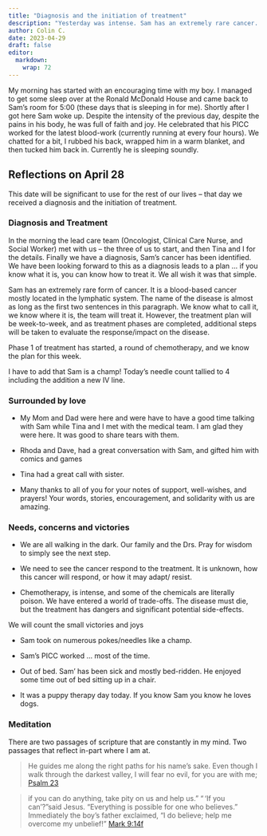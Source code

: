 ```yaml
---
title: "Diagnosis and the initiation of treatment"
description: "Yesterday was intense. Sam has an extremely rare cancer. Treatment of the disease has now started."
author: Colin C.
date: 2023-04-29
draft: false
editor:
  markdown:
    wrap: 72
---
```


My morning has started with an encouraging time with my boy. I managed
to get some sleep over at the Ronald McDonald House and came back to
Sam's room for 5:00 (these days that is sleeping in for me). Shortly
after I got here Sam woke up. Despite the intensity of the previous day,
despite the pains in his body, he was full of faith and joy. He
celebrated that his PICC worked for the latest blood-work (currently
running at every four hours). We chatted for a bit, I rubbed his back,
wrapped him in a warm blanket, and then tucked him back in. Currently he
is sleeping soundly.

## Reflections on April 28

This date will be significant to use for the rest of our lives -- that
day we received a diagnosis and the initiation of treatment.

### Diagnosis and Treatment

In the morning the lead care team (Oncologist, Clinical Care Nurse, and
Social Worker) met with us -- the three of us to start, and then Tina
and I for the details. Finally we have a diagnosis, Sam's cancer has
been identified. We have been looking forward to this as a diagnosis
leads to a plan ... if you know what it is, you can know how to treat
it. We all wish it was that simple.

Sam has an extremely rare form of cancer. It is a blood-based cancer
mostly located in the lymphatic system. The name of the disease is
almost as long as the first two sentences in this paragraph. We know
what to call it, we know where it is, the team will treat it. However,
the treatment plan will be week-to-week, and as treatment phases are
completed, additional steps will be taken to evaluate the
response/impact on the disease.

Phase 1 of treatment has started, a round of chemotherapy, and we know
the plan for this week.

I have to add that Sam is a champ! Today's needle count tallied to 4
including the addition a new IV line.

### Surrounded by love

-   My Mom and Dad were here and were have to have a good time talking
    with Sam while Tina and I met with the medical team. I am glad they
    were here. It was good to share tears with them.

-   Rhoda and Dave, had a great conversation with Sam, and gifted him
    with comics and games

-   Tina had a great call with sister.

-   Many thanks to all of you for your notes of support, well-wishes,
    and prayers! Your words, stories, encouragement, and solidarity with
    us are amazing.

### Needs, concerns and victories

-   We are all walking in the dark. Our family and the Drs. Pray for
    wisdom to simply see the next step.

-   We need to see the cancer respond to the treatment. It is unknown,
    how this cancer will respond, or how it may adapt/ resist.

-   Chemotherapy, is intense, and some of the chemicals are literally
    poison. We have entered a world of trade-offs. The disease must die,
    but the treatment has dangers and significant potential
    side-effects.

We will count the small victories and joys

-   Sam took on numerous pokes/needles like a champ.

-   Sam's PICC worked ... most of the time.

-   Out of bed. Sam' has been sick and mostly bed-ridden. He enjoyed
    some time out of bed sitting up in a chair.

-   It was a puppy therapy day today. If you know Sam you know he loves
    dogs.

### Meditation

There are two passages of scripture that are constantly in my mind. Two
passages that reflect in-part where I am at.

> He guides me along the right paths for his name's sake. Even though I
> walk through the darkest valley, I will fear no evil, for you are with
> me; [Psalm 23](https://www.bible.com/bible/111/PSA.23.NIV)

> if you can do anything, take pity on us and help us." " 'If you
> can'?"said Jesus. "Everything is possible for one who believes."
> Immediately the boy's father exclaimed, "I do believe; help me
> overcome my unbelief!" [Mark
> 9:14f](https://www.bible.com/bible/111/MRK.9.NIV)
